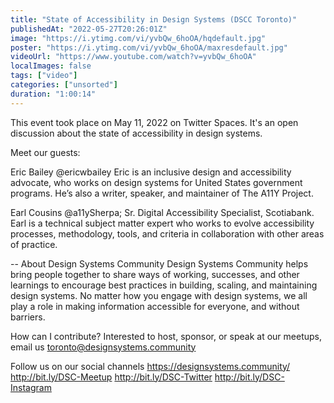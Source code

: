 ```yaml
---
title: "State of Accessibility in Design Systems (DSCC Toronto)"
publishedAt: "2022-05-27T20:26:01Z"
image: "https://i.ytimg.com/vi/yvbQw_6hoOA/hqdefault.jpg"
poster: "https://i.ytimg.com/vi/yvbQw_6hoOA/maxresdefault.jpg"
videoUrl: "https://www.youtube.com/watch?v=yvbQw_6hoOA"
localImages: false
tags: ["video"]
categories: ["unsorted"]
duration: "1:00:14"
---
```

This event took place on May 11, 2022 on Twitter Spaces. It's an open discussion about the state of accessibility in design systems.

Meet our guests:

Eric Bailey @ericwbailey
Eric is an inclusive design and accessibility advocate, who works on design systems for United States government programs. He’s also a writer, speaker, and maintainer of The A11Y Project.

Earl Cousins @a11ySherpa; Sr. Digital Accessibility Specialist, Scotiabank.
Earl is a technical subject matter expert who works to evolve accessibility processes, methodology, tools, and criteria in collaboration with other areas of practice.

--
About Design Systems Community
Design Systems Community helps bring people together to share ways of working, successes, and other learnings to encourage best practices in building, scaling, and maintaining design systems. No matter how you engage with design systems, we all play a role in making information accessible for everyone, and without barriers.

How can I contribute?
Interested to host, sponsor, or speak at our meetups, email us toronto@designsystems.community

Follow us on our social channels
https://designsystems.community/
http://bit.ly/DSC-Meetup
http://bit.ly/DSC-Twitter
http://bit.ly/DSC-Instagram
